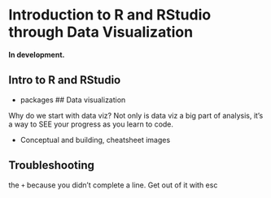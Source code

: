 # Introduction to R and RStudio through Data Visualization {#r-viz}

**In development.** 

## Intro to R and RStudio
- packages
## Data visualization

Why do we start with data viz? Not only is data viz a big part of analysis, it’s a way to SEE your progress as you learn to code.

- Conceptual and building, cheatsheet images


## Troubleshooting

the `+` because you didn't complete a line. Get out of it with esc

